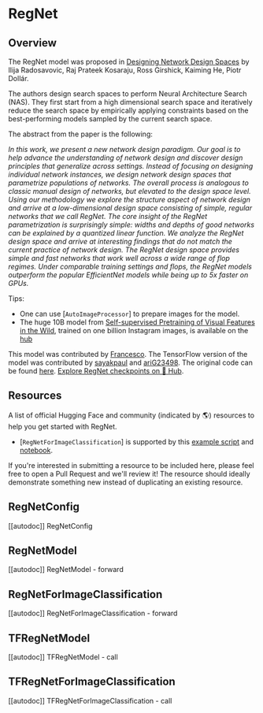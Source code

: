 <!--Copyright 2022 The HuggingFace Team. All rights reserved.

Licensed under the Apache License, Version 2.0 (the "License"); you may not use this file except in compliance with
the License. You may obtain a copy of the License at

http://www.apache.org/licenses/LICENSE-2.0

Unless required by applicable law or agreed to in writing, software distributed under the License is distributed on
an "AS IS" BASIS, WITHOUT WARRANTIES OR CONDITIONS OF ANY KIND, either express or implied. See the License for the
specific language governing permissions and limitations under the License.
-->

# RegNet

## Overview

The RegNet model was proposed in [Designing Network Design Spaces](https://arxiv.org/abs/2003.13678) by Ilija Radosavovic, Raj Prateek Kosaraju, Ross Girshick, Kaiming He, Piotr Dollár.

The authors design search spaces to perform Neural Architecture Search (NAS). They first start from a high dimensional search space and iteratively reduce the search space by empirically applying constraints based on the best-performing models sampled by the current search space.

The abstract from the paper is the following:

*In this work, we present a new network design paradigm. Our goal is to help advance the understanding of network design and discover design principles that generalize across settings. Instead of focusing on designing individual network instances, we design network design spaces that parametrize populations of networks. The overall process is analogous to classic manual design of networks, but elevated to the design space level. Using our methodology we explore the structure aspect of network design and arrive at a low-dimensional design space consisting of simple, regular networks that we call RegNet. The core insight of the RegNet parametrization is surprisingly simple: widths and depths of good networks can be explained by a quantized linear function. We analyze the RegNet design space and arrive at interesting findings that do not match the current practice of network design. The RegNet design space provides simple and fast networks that work well across a wide range of flop regimes. Under comparable training settings and flops, the RegNet models outperform the popular EfficientNet models while being up to 5x faster on GPUs.*

Tips:

- One can use [`AutoImageProcessor`] to prepare images for the model.
- The huge 10B model from [Self-supervised Pretraining of Visual Features in the Wild](https://arxiv.org/abs/2103.01988), trained on one billion Instagram images, is available on the [hub](https://huggingface.co/facebook/regnet-y-10b-seer)

This model was contributed by [Francesco](https://huggingface.co/Francesco). The TensorFlow version of the model
was contributed by [sayakpaul](https://huggingface.com/sayakpaul) and [ariG23498](https://huggingface.com/ariG23498).
The original code can be found [here](https://github.com/facebookresearch/pycls).
[Explore RegNet checkpoints on 🤗 Hub](https://huggingface.co/models?sort=downloads&search=RegNet).

## Resources

A list of official Hugging Face and community (indicated by 🌎) resources to help you get started with RegNet.

<PipelineTag pipeline="image-classification"/>

- [`RegNetForImageClassification`] is supported by this [example script](https://github.com/huggingface/transformers/tree/main/examples/pytorch/image-classification) and [notebook](https://colab.research.google.com/github/huggingface/notebooks/blob/main/examples/image_classification.ipynb).

If you're interested in submitting a resource to be included here, please feel free to open a Pull Request and we'll review it! The resource should ideally demonstrate something new instead of duplicating an existing resource.

## RegNetConfig

[[autodoc]] RegNetConfig


## RegNetModel

[[autodoc]] RegNetModel
    - forward


## RegNetForImageClassification

[[autodoc]] RegNetForImageClassification
    - forward

## TFRegNetModel

[[autodoc]] TFRegNetModel
    - call


## TFRegNetForImageClassification

[[autodoc]] TFRegNetForImageClassification
    - call